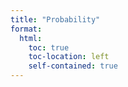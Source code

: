 ```yaml
---
title: "Probability"
format:
  html:
    toc: true
    toc-location: left
    self-contained: true
---
```


